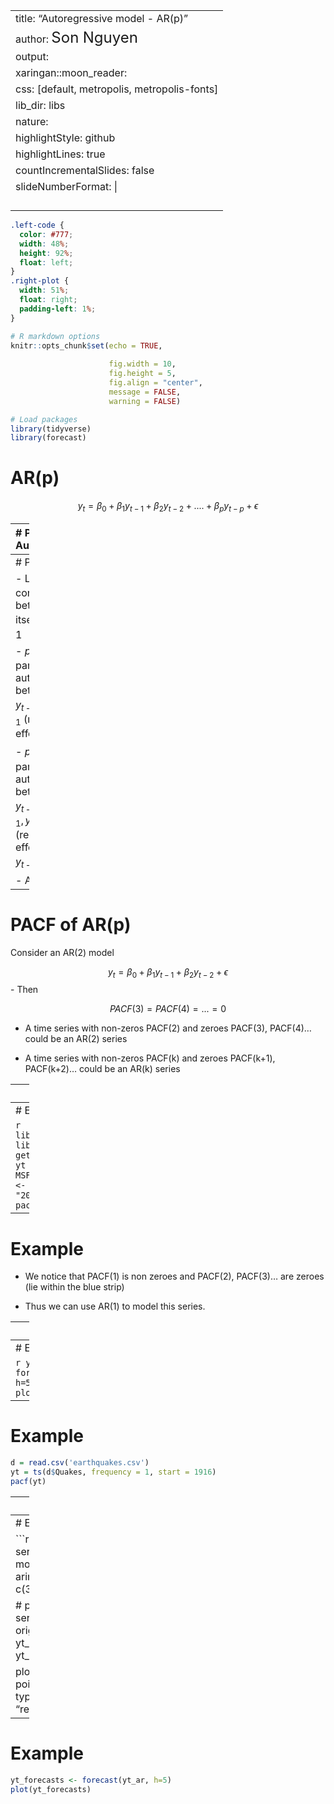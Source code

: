 
---
title: "Autoregressive model - AR(p)"
author: <font size="5"> Son Nguyen </font>
output:
  xaringan::moon_reader:
    css: [default, metropolis, metropolis-fonts]
    lib_dir: libs
    nature:
      highlightStyle: github
      highlightLines: true
      countIncrementalSlides: false
      slideNumberFormat: |
        <div class="progress-bar-container">
          <div class="progress-bar" style="width: calc(%current% / %total% * 100%);">
          </div>
        </div>`
---

<style>

.remark-slide-content {
  background-color: #FFFFFF;
  border-top: 80px solid #F9C389;
  font-size: 17px;
  font-weight: 300;
  line-height: 1.5;
  padding: 1em 2em 1em 2em
}

.inverse {
  background-color: #696767;
  border-top: 80px solid #696767;
  text-shadow: none;
  background-image: url(https://github.com/goodekat/presentations/blob/master/2019-isugg-gganimate-spooky/figures/spider.png?raw=true);
	background-position: 50% 75%;
  background-size: 150px;
}

.your-turn{
  background-color: #8C7E95;
  border-top: 80px solid #F9C389;
  text-shadow: none;
  background-image: url(https://github.com/goodekat/presentations/blob/master/2019-isugg-gganimate-spooky/figures/spider.png?raw=true);
	background-position: 95% 90%;
  background-size: 75px;
}

.title-slide {
  background-color: #F9C389;
  border-top: 80px solid #F9C389;
  background-image: none;
}

.title-slide > h1  {
  color: #111111;
  font-size: 40px;
  text-shadow: none;
  font-weight: 400;
  text-align: left;
  margin-left: 15px;
  padding-top: 80px;
}
.title-slide > h2  {
  margin-top: -25px;
  padding-bottom: -20px;
  color: #111111;
  text-shadow: none;
  font-weight: 300;
  font-size: 35px;
  text-align: left;
  margin-left: 15px;
}
.title-slide > h3  {
  color: #111111;
  text-shadow: none;
  font-weight: 300;
  font-size: 25px;
  text-align: left;
  margin-left: 15px;
  margin-bottom: -30px;
}

</style>

```css
.left-code {
  color: #777;
  width: 48%;
  height: 92%;
  float: left;
}
.right-plot {
  width: 51%;
  float: right;
  padding-left: 1%;
}
```

```r

# R markdown options
knitr::opts_chunk$set(echo = TRUE, 
                      
                      fig.width = 10,
                      fig.height = 5,
                      fig.align = "center", 
                      message = FALSE,
                      warning = FALSE)

# Load packages
library(tidyverse)
library(forecast)
```

# AR(p)

$$y_t = \beta_0 + \beta_1y_{t-1}+ \beta_2y_{t-2} +....+ \beta_py_{t-p} + \epsilon$$

---
# Partial Autocorrelation

If $X$, $Y$ and $Z$ are random variables then the partial autocorrelation between $X$ and $Y$ given $Z$ is the correlation between $X$ and $Y$ with the linear effect of $Z$ removed from both $X$ and $Y$. 

- Regress $X$ on $Z$ to obtain $\hat{X}$, the linear effect of $Z$ in $X$, 
- $X -\hat{X}$ is $X$ with the linear effect of $Z$ removed 
- Regress $Y$ on $Z$ to obtain $\hat{Y}$, the linear effect of $Z$ in $Y$, 
- $Y -\hat{Y}$ is $Y$ with the linear effect of $Z$ removed 

$$
p_{XY|Z} = corr(X-\hat{X}, Y- \hat{Y})
$$

---
# PACF

- Let $p_1$ be the correlation between $y_t$ and itself, thus $p_1 =  1$

- $p_2$ be the partial autocorrelation between $y_t$ and $y_{t-2}$ given $y_{t-1}$ (removing the effect of $y_t-1$)

- $p_3$ be the partial autocorrelation between $y_t$ and $y_{t-3}$ given $y_{t-1}, y_{t-2}$ (removing the effect of $y_{t-1}, y_{t-2}$)

- And so on

---
# PACF of AR(p)

Consider an AR(2) model

$$y_t = \beta_0 + \beta_1y_{t-1}+ \beta_2y_{t-2} + \epsilon$$
- Then

$$PACF(3) =  PACF(4) = ...= 0$$

- A time series with non-zeros PACF(2) and zeroes PACF(3), PACF(4)... could be an AR(2) series

- A time series with non-zeros PACF(k) and zeroes PACF(k+1), PACF(k+2)... could be an AR(k) series


---
# Example

```r
yt <- arima.sim(list(order=c(3,0,0), ar=c(.1, .65, .2)), n=10000)
b0 = 10
yt <- yt + b0
pacf(yt)
```

---
# Example

```r
library(quantmod)
library(forecast)
getSymbols("MSFT")
yt = MSFT$MSFT.Open
yt <- yt[index(yt) > "2023-01-01"]
pacf(yt)
```

---
# Example

- We notice that PACF(1) is non zeroes and PACF(2), PACF(3)... are zeroes (lie within the blue strip)

- Thus we can use AR(1) to model this series.

---
# Example

```r
# estimate the series using AR(1) model
yt_ar  = arima(yt, order = c(1,0,0))

# plot the estimated series and the original series
yt_predicted <- yt - yt_ar$residuals

plot(yt)
points(yt_predicted, type = "l", 
       col = "red", lty = 2)
```

---
# Example

```r
yt_forecasts <- forecast(yt_ar, h=5)
plot(yt_forecasts)
```


---
# Example

```r
d = read.csv('earthquakes.csv')   
yt = ts(d$Quakes, frequency = 1, start = 1916)
pacf(yt)
```

---
# Example

- We notice that PACF(3) is non zeroes and PACF4), PACF(5)... are zeroes (lie within the blue strip)

- Thus we can use AR(3) to model this series.

---
# Example

```r
# estimate the series using AR(1) model
yt_ar  = arima(yt, order = c(3,0,0))

# plot the estimated series and the original series
yt_predicted <- yt - yt_ar$residuals

plot(yt)
points(yt_predicted, type = "l", 
       col = "red", lty = 2)
```

---
# Example

```r
yt_forecasts <- forecast(yt_ar, h=5)
plot(yt_forecasts)
```

